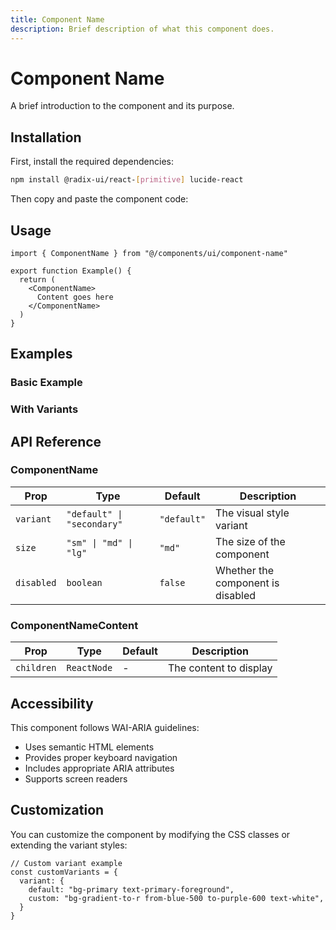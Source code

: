 ```yaml
---
title: Component Name
description: Brief description of what this component does.
---
```


# Component Name

A brief introduction to the component and its purpose.

## Installation

First, install the required dependencies:

```bash
npm install @radix-ui/react-[primitive] lucide-react
```

Then copy and paste the component code:

<ComponentPreview name="component-name" />

## Usage

```tsx
import { ComponentName } from "@/components/ui/component-name"

export function Example() {
  return (
    <ComponentName>
      Content goes here
    </ComponentName>
  )
}
```

## Examples

### Basic Example

<ComponentPreview name="component-name" />

### With Variants

<ComponentPreview name="component-name-variant" />

## API Reference

### ComponentName

| Prop | Type | Default | Description |
| ---- | ---- | ------- | ----------- |
| `variant` | `"default" \| "secondary"` | `"default"` | The visual style variant |
| `size` | `"sm" \| "md" \| "lg"` | `"md"` | The size of the component |
| `disabled` | `boolean` | `false` | Whether the component is disabled |

### ComponentNameContent

| Prop | Type | Default | Description |
| ---- | ---- | ------- | ----------- |
| `children` | `ReactNode` | - | The content to display |

## Accessibility

This component follows WAI-ARIA guidelines:

- Uses semantic HTML elements
- Provides proper keyboard navigation
- Includes appropriate ARIA attributes
- Supports screen readers

## Customization

You can customize the component by modifying the CSS classes or extending the variant styles:

```tsx
// Custom variant example
const customVariants = {
  variant: {
    default: "bg-primary text-primary-foreground",
    custom: "bg-gradient-to-r from-blue-500 to-purple-600 text-white",
  }
}
```